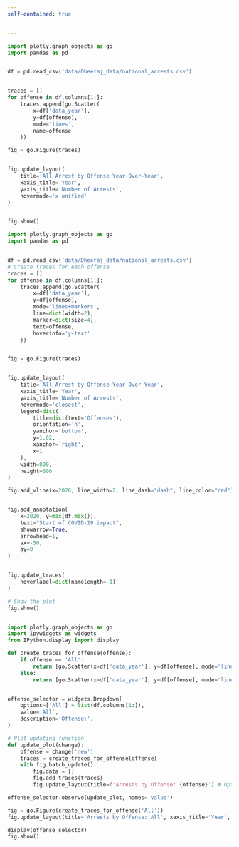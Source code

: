 ```yaml
---
self-contained: true


---
```


```python
import plotly.graph_objects as go
import pandas as pd


df = pd.read_csv('data/Dheeraj_data/national_arrests.csv')


traces = []
for offense in df.columns[1:]:  
    traces.append(go.Scatter(
        x=df['data_year'],
        y=df[offense],
        mode='lines',
        name=offense
    ))

fig = go.Figure(traces)


fig.update_layout(
    title='All Arrest by Offense Year-Over-Year',
    xaxis_title='Year',
    yaxis_title='Number of Arrests',
    hovermode='x unified'  
)


fig.show()


```


```python
import plotly.graph_objects as go
import pandas as pd


df = pd.read_csv('data/Dheeraj_data/national_arrests.csv')
# Create traces for each offense
traces = []
for offense in df.columns[1:]:  
    traces.append(go.Scatter(
        x=df['data_year'],
        y=df[offense],
        mode='lines+markers',  
        line=dict(width=2),  
        marker=dict(size=4),  
        text=offense,  
        hoverinfo='y+text'  
    ))


fig = go.Figure(traces)


fig.update_layout(
    title='All Arrest by Offense Year-Over-Year',
    xaxis_title='Year',
    yaxis_title='Number of Arrests',
    hovermode='closest',  
    legend=dict( 
        title=dict(text='Offenses'),
        orientation='h',  
        yanchor='bottom',
        y=1.02,  
        xanchor='right',
        x=1
    ),
    width=800, 
    height=600  
)

fig.add_vline(x=2020, line_width=2, line_dash="dash", line_color="red")


fig.add_annotation(
    x=2020, y=max(df.max()),  
    text="Start of COVID-19 impact",
    showarrow=True,
    arrowhead=1,
    ax=-50,
    ay=0
)


fig.update_traces(
    hoverlabel=dict(namelength=-1) 
)

# Show the plot
fig.show()



```


```python
import plotly.graph_objects as go
import ipywidgets as widgets
from IPython.display import display

def create_traces_for_offense(offense):
    if offense == 'All':
        return [go.Scatter(x=df['data_year'], y=df[offense], mode='lines', name=offense) for offense in df.columns if offense != 'data_year']
    else:
        return [go.Scatter(x=df['data_year'], y=df[offense], mode='lines', name=offense)]


offense_selector = widgets.Dropdown(
    options=['All'] + list(df.columns[1:]),
    value='All',
    description='Offense:',
)

# Plot updating function
def update_plot(change):
    offense = change['new']
    traces = create_traces_for_offense(offense)
    with fig.batch_update(): 
        fig.data = [] 
        fig.add_traces(traces) 
        fig.update_layout(title=f'Arrests by Offense: {offense}') # Optional: Update title

offense_selector.observe(update_plot, names='value')

fig = go.Figure(create_traces_for_offense('All'))
fig.update_layout(title='Arrests by Offense: All', xaxis_title='Year', yaxis_title='Number of Arrests')

display(offense_selector)
fig.show()




```